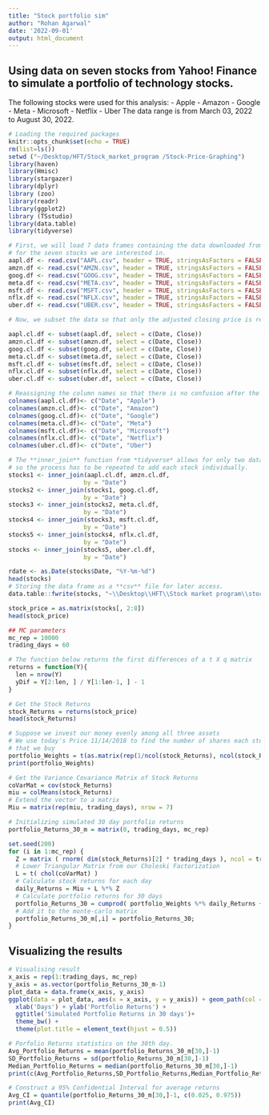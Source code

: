 ```yaml
---
title: "Stock portfolio sim"
author: "Rohan Agarwal"
date: '2022-09-01'
output: html_document
---
```


## Using data on seven stocks from Yahoo! Finance to simulate a portfolio of technology stocks. \n

The following stocks were used for this analysis:   \n  
- Apple  \n
- Amazon  \n
- Google \n
- Meta \n
- Microsoft  \n 
- Netflix   \n
- Uber \n
The data range is from March 03, 2022 to August 30, 2022. \n

```r
# Loading the required packages 
knitr::opts_chunk$set(echo = TRUE)
rm(list=ls())
setwd ("~/Desktop/HFT/Stock_market_program /Stock-Price-Graphing")
library(haven)
library(Hmisc)
library(stargazer)
library(dplyr)
library (zoo)
library(readr)
library(ggplot2)
library (TSstudio)
library(data.table)
library(tidyverse)
```



```r

# First, we will load 7 data frames containing the data downloaded from Yahoo, which has daily highs, lows, and closing prices 
# for the seven stocks we are interested in. 
aapl.df <- read.csv("AAPL.csv", header = TRUE, stringsAsFactors = FALSE)
amzn.df <- read.csv("AMZN.csv", header = TRUE, stringsAsFactors = FALSE)
goog.df <- read.csv("GOOG.csv", header = TRUE, stringsAsFactors = FALSE)
meta.df <- read.csv("META.csv", header = TRUE, stringsAsFactors = FALSE)
msft.df <- read.csv("MSFT.csv", header = TRUE, stringsAsFactors = FALSE)
nflx.df <- read.csv("NFLX.csv", header = TRUE, stringsAsFactors = FALSE)
uber.df <- read.csv("UBER.csv", header = TRUE, stringsAsFactors = FALSE)

# Now, we subset the data so that only the adjusted closing price is retained. 

aapl.cl.df <- subset(aapl.df, select = c(Date, Close))
amzn.cl.df <- subset(amzn.df, select = c(Date, Close))
goog.cl.df <- subset(goog.df, select = c(Date, Close))
meta.cl.df <- subset(meta.df, select = c(Date, Close))
msft.cl.df <- subset(msft.df, select = c(Date, Close))
nflx.cl.df <- subset(nflx.df, select = c(Date, Close))
uber.cl.df <- subset(uber.df, select = c(Date, Close))

# Reassigning the column names so that there is no confusion after the data is merged. 
colnames(aapl.cl.df)<- c("Date", "Apple")
colnames(amzn.cl.df)<- c("Date", "Amazon")
colnames(goog.cl.df)<- c("Date", "Google")
colnames(meta.cl.df)<- c("Date", "Meta")
colnames(msft.cl.df)<- c("Date", "Microsoft")
colnames(nflx.cl.df)<- c("Date", "Netflix")
colnames(uber.cl.df)<- c("Date", "Uber")

# The **inner_join** function from *tidyverse* allows for only two data frames to be joined each time by a common variable, \n
# so the process has to be repeated to add each stock individually.
stocks1 <- inner_join(aapl.cl.df, amzn.cl.df,
                     by = "Date")
stocks2 <- inner_join(stocks1, goog.cl.df,
                     by = "Date")
stocks3 <- inner_join(stocks2, meta.cl.df,
                     by = "Date")
stocks4 <- inner_join(stocks3, msft.cl.df,
                     by = "Date")
stocks5 <- inner_join(stocks4, nflx.cl.df,
                     by = "Date")
stocks <- inner_join(stocks5, uber.cl.df,
                     by = "Date")


```
```r
rdate <- as.Date(stocks$Date, "%Y-%m-%d")
head(stocks)
# Storing the data frame as a **csv** file for later access. 
data.table::fwrite(stocks, "~\\Desktop\\HFT\\Stock market program\\stocks.csv")
```


```r
stock_price = as.matrix(stocks[, 2:8])
head(stock_price)

## MC parameters 
mc_rep = 10000
trading_days = 60

# The function below returns the first differences of a t X q matrix
returns = function(Y){
  len = nrow(Y)
  yDif = Y[2:len, ] / Y[1:len-1, ] - 1
}

# Get the Stock Returns
stock_Returns = returns(stock_price)
head(stock_Returns)
```


```r
# Suppose we invest our money evenly among all three assets 
# We use today's Price 11/14/2018 to find the number of shares each stock 
# that we buy
portfolio_Weights = t(as.matrix(rep(1/ncol(stock_Returns), ncol(stock_Returns))))
print(portfolio_Weights)
```


```r
# Get the Variance Covariance Matrix of Stock Returns
coVarMat = cov(stock_Returns)
miu = colMeans(stock_Returns)
# Extend the vector to a matrix
Miu = matrix(rep(miu, trading_days), nrow = 7)
```



```r
# Initializing simulated 30 day portfolio returns
portfolio_Returns_30_m = matrix(0, trading_days, mc_rep)

set.seed(200)
for (i in 1:mc_rep) {
  Z = matrix ( rnorm( dim(stock_Returns)[2] * trading_days ), ncol = trading_days )
  # Lower Triangular Matrix from our Choleski Factorization
  L = t( chol(coVarMat) )
  # Calculate stock returns for each day
  daily_Returns = Miu + L %*% Z  
  # Calculate portfolio returns for 30 days
  portfolio_Returns_30 = cumprod( portfolio_Weights %*% daily_Returns + 1 )
  # Add it to the monte-carlo matrix
  portfolio_Returns_30_m[,i] = portfolio_Returns_30;
}
```

## Visualizing the results 
```r
# Visualising result
x_axis = rep(1:trading_days, mc_rep)
y_axis = as.vector(portfolio_Returns_30_m-1)
plot_data = data.frame(x_axis, y_axis)
ggplot(data = plot_data, aes(x = x_axis, y = y_axis)) + geom_path(col = "blue", size = 0.1) +
  xlab('Days') + ylab('Portfolio Returns') + 
  ggtitle('Simulated Portfolio Returns in 30 days')+
  theme_bw() +
  theme(plot.title = element_text(hjust = 0.5))

```



```r
# Porfolio Returns statistics on the 30th day.
Avg_Portfolio_Returns = mean(portfolio_Returns_30_m[30,]-1)
SD_Portfolio_Returns = sd(portfolio_Returns_30_m[30,]-1)
Median_Portfolio_Returns = median(portfolio_Returns_30_m[30,]-1)
print(c(Avg_Portfolio_Returns,SD_Portfolio_Returns,Median_Portfolio_Returns))
```


```r
# Construct a 95% Confidential Interval for average returns
Avg_CI = quantile(portfolio_Returns_30_m[30,]-1, c(0.025, 0.975))
print(Avg_CI)
```